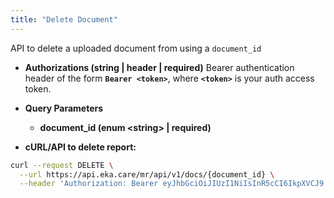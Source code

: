 ```yaml
---
title: "Delete Document"
---
```


API to delete a uploaded document from using a `document_id` 

- **Authorizations (string | header | required)**
Bearer authentication header of the form **`Bearer <token>`**, where **`<token>`** is your auth access token.
    
- **Query Parameters**
    - **document_id (enum \<string\> | required)**

- **cURL/API to delete report:**
```bash
curl --request DELETE \
  --url https://api.eka.care/mr/api/v1/docs/{document_id} \
  --header 'Authorization: Bearer eyJhbGciOiJIUzI1NiIsInR5cCI6IkpXVCJ9.eyJhdWQiOiIiLCJjLWlkIjoiYWRzaW5kaWFzdGFnaW5nIiwiZXhwIjoxNzM4MDgyMDAyLCJpYXQiOjE3MzgwODAyMDIsImlzcyI6ImFnbyJ9.doZl4Zrqf86GVhCnwSrUq1w0jFkzi-zcvxZfT1HzXlQ'
```